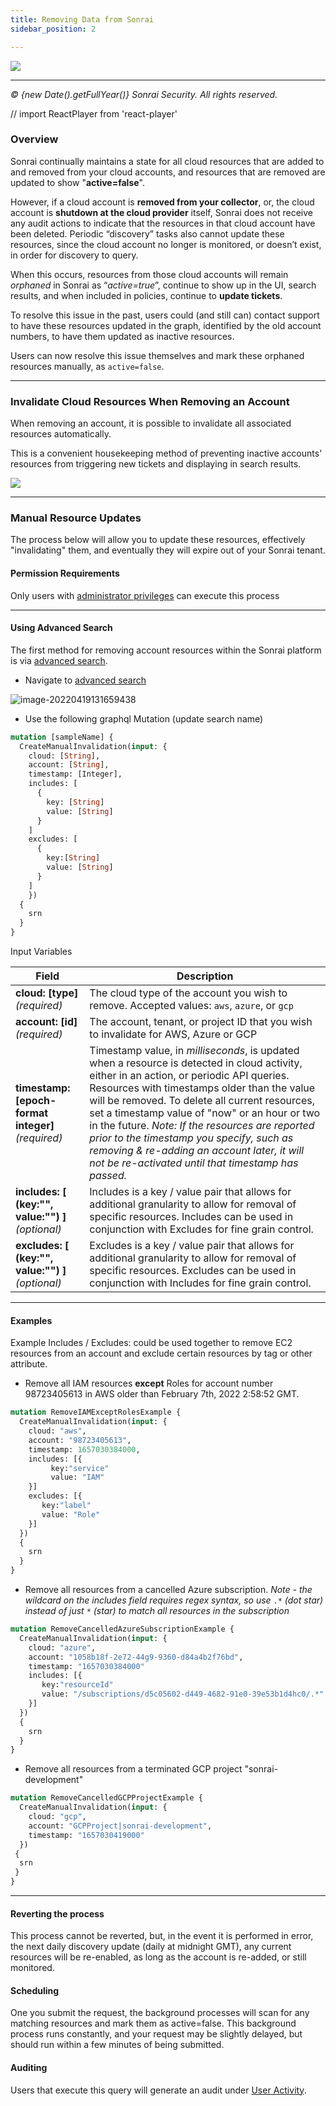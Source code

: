 ```yaml
---
title: Removing Data from Sonrai
sidebar_position: 2

---
```


<div className="printImg pagebreakaft">
<img src="/img/sonrai_cover_page2.png"></img>
<br/>
<hr style={{'borderTop':'black solid 1px'}}></hr>
<div style={{'textAlign':'center'}}><i>© {new Date().getFullYear()} Sonrai Security. All rights reserved.</i></div>
</div>

// import ReactPlayer from 'react-player'

### Overview

Sonrai continually maintains a state for all cloud resources that are added to and removed from your cloud accounts, and resources that are removed are updated to show "**active=false**". 

However, if a cloud account is **removed from your collector**, or, the cloud account is **shutdown at the cloud provider** itself, Sonrai does not receive any audit actions to indicate that the resources in that cloud account have been deleted.  Periodic “discovery” tasks also cannot update these resources, since the cloud account no longer is monitored, or doesn’t exist, in order for discovery to query.

When this occurs, resources from those cloud accounts will remain *orphaned* in Sonrai as “*active=true*”,  continue to show up in the UI, search results, and when included in policies, continue to **update tickets**. 

To resolve this issue in the past, users could (and still can) contact support to have these resources updated in the graph, identified by the old account numbers, to have them updated as inactive resources. 

Users can now resolve this issue themselves and mark these orphaned resources manually, as `active=false`. 

------

### Invalidate Cloud Resources When Removing an Account

When removing an account, it is possible to invalidate all associated resources automatically. 

This is a convenient housekeeping method of preventing inactive accounts' resources from triggering new tickets and displaying in search results.

<img src="/img/advanced/removing-data-from-sonrai/6CFB6930-B9E0-4138-88E6-5D9CD31C2F9B.png"></img>

---

### Manual Resource Updates

The process below will allow you to update these resources, effectively "invalidating" them, and eventually they will expire out of your Sonrai tenant. 

#### Permission Requirements

Only users with [administrator privileges](https://app.sonraisecurity.com/App/RoleManagement/RoleDetails?roleId=srn%3Asupersonrai%3A%3ASonraiRole%2FAdministrator) can execute this process

------

#### Using Advanced Search 

The first method for removing account resources within the Sonrai platform is via [advanced search](https://app.sonraisecurity.com/App/GraphExplorer).

- Navigate to [advanced search](https://app.sonraisecurity.com/App/GraphExplorer)

![image-20220419131659438](/img/advanced/removing-data-from-sonrai/image-20220419131659438.png)

- Use the following graphql Mutation (update search name) 

```graphql showLineNumbers
mutation [sampleName] {
  CreateManualInvalidation(input: {
    cloud: [String],
    account: [String],
    timestamp: [Integer],
    includes: [
      {
        key: [String]
        value: [String]
      }
    ]
    excludes: [
      {
        key:[String]
        value: [String]
      }
    ]
    })
  {
    srn
  }
}
```

Input Variables

| **Field**                                         | **Description**                                                                                                                                                                                                                                                                                                                                                                                                                                                                                            |
| ------------------------------------------------- |------------------------------------------------------------------------------------------------------------------------------------------------------------------------------------------------------------------------------------------------------------------------------------------------------------------------------------------------------------------------------------------------------------------------------------------------------------------------------------------------------------|
| **cloud: [type]***(required)*                     | The cloud type of the account you wish to remove. Accepted values: `aws`, `azure`,  or `gcp`                                                                                                                                                                                                                                                                                                                                                                                                                 |
| **account: [id]***(required)*                     | The account, tenant, or project ID that you wish to invalidate for AWS, Azure or GCP                                                                                                                                                                                                                                                                                                                                                                                                                       |
| **timestamp: [epoch-format integer]** <br/>*(required)* | Timestamp value, in *milliseconds*, is updated when a resource is detected in cloud activity, either in an action, or periodic API queries. Resources with timestamps older than the value will be removed.  To delete all current resources, set a timestamp value of "now" or an hour or two in the future.  *Note: If the resources are reported prior to the timestamp you specify, such as removing & re-adding an account later, it will not be re-activated until that timestamp has passed.* |
| **includes: [ (key:"", value:"") ]** <br/>*(optional)*  | Includes is a key / value pair that allows for additional granularity to allow for removal of specific resources. Includes can be used in conjunction with Excludes for fine grain control.                                                                                                                                                                                                                                                                                                                |
| **excludes: [ (key:"", value:"") ]** <br/>*(optional)*  | Excludes is a key / value pair that allows for additional granularity to allow for removal of specific resources. Excludes can be used in conjunction with Includes for fine grain control.                                                                                                                                                                                                                                                                                                                |

------

#### Examples

Example Includes / Excludes: could be used together to remove EC2 resources from an account and exclude certain resources by tag or other attribute. 

- Remove all IAM resources **except** Roles for account number 98723405613 in AWS older than February 7th, 2022 2:58:52 GMT.

```graphql showLineNumbers
mutation RemoveIAMExceptRolesExample {
  CreateManualInvalidation(input: {
    cloud: "aws",
    account: "98723405613",
    timestamp: 1657030384000,
    includes: [{
         key:"service"
         value: "IAM"
    }]
    excludes: [{
       key:"label"
       value: "Role"
    }]
  })
  {
    srn
  }
}
```

- Remove all resources from a cancelled Azure subscription.  *Note - the wildcard on the includes field requires regex syntax, so use* `.*` *(dot star) instead of just*  `*` *(star) to match all resources in the subscription*

```graphql showLineNumbers
mutation RemoveCancelledAzureSubscriptionExample {
  CreateManualInvalidation(input: {
    cloud: "azure",
    account: "1058b18f-2e72-44g9-9360-d84a4b2f76bd",
    timestamp: "1657030384000"
    includes: [{
       key:"resourceId"
       value: "/subscriptions/d5c05602-d449-4682-91e0-39e53b1d4hc0/.*"
    }]
  })
  {
    srn
  }
}
```

- Remove all resources from a terminated GCP project "sonrai-development"

```graphql showLineNumbers
mutation RemoveCancelledGCPProjectExample {
  CreateManualInvalidation(input: {
    cloud: "gcp",
    account: "GCPProject|sonrai-development",
    timestamp: "1657030419000"
  })
 {
  srn
 }
}
```

------

#### Reverting the process

This process cannot be reverted, but, in the event it is performed in error, the next daily discovery update (daily at midnight GMT), any current resources will be re-enabled, as long as the account is re-added, or still monitored. 

#### Scheduling

One you submit the request, the background processes will scan for any matching resources and mark them as active=false. This background process runs constantly, and your request may be slightly delayed, but should run within a few minutes of being submitted.

#### Auditing

Users that execute this query will generate an audit under [User Activity](https://app.sonraisecurity.com/App/UserManagement/UserActivity).

